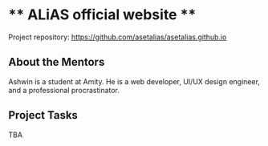 # ** ALiAS official website ** 

Project repository: https://github.com/asetalias/asetalias.github.io

## About the Mentors

Ashwin is a student at Amity. He is a web developer, UI/UX design engineer, and a professional procrastinator. 

## Project Tasks

TBA